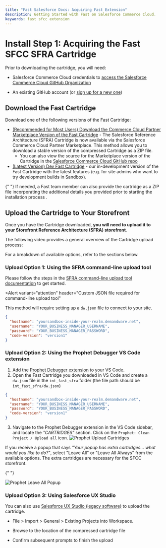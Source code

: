 ```yaml
---
title: "Fast Salesforce Docs: Acquiring Fast Extension"
description: Getting Started with Fast on Salesforce Commerce Cloud.
keywords: fast sfcc extension
---
```



# Install Step 1: Acquiring the Fast SFCC SFRA Cartridge

<Alert variant="attention" header="Required Accounts">

Prior to downloading the cartridge, you will need:

- Salesforce Commerce Cloud credentials to [access the Salesforce Commerce Cloud GitHub Organization](https://github.com/orgs/SalesforceCommerceCloud/sso/sign_up)

- An existing GitHub account (or [sign up for a new one](https://github.com/join))

</Alert>

## Download the Fast Cartridge

Download one of the following versions of the Fast Cartridge:

- [(Recommended for Most Users) Download the Commerce Cloud Partner Marketplace Version of the Fast Cartridge](https://www.salesforce.com/products/commerce-cloud/partner-marketplace/partners/fast-checkout) - The Salesforce Reference Architecture (SFRA) Cartridge is now available via the Salesforce Commerce Cloud Partner Marketplace. This method allows you to download a stable version of the compressed Cartridge as a ZIP file.
  - You can also view the source for the Marketplace version of the Cartridge in the [Salesforce Commerce Cloud GitHub repo](https://github.com/SalesforceCommerceCloud/link_fastcheckout)
- [(Latest Version) Dev Fast Cartridge](https://github.com/fast-af/sfcc-integration/) - our in-development version of the Fast Cartridge with the latest features (e.g. for site admins who want to try development builds in Sandbox).

<Alert variant="attention" header="Custom Cartridge ZIP File">
  {" "}
  If needed, a Fast team member can also provide the cartridge as a ZIP file incorporating
  the <Link to="../pre-install/requirements.md">
    additional details you provided prior to starting the installation process
  </Link>.
</Alert>

## Upload the Cartridge to Your Storefront

Once you have the Cartridge downloaded, **you will need to upload it to your Storefront Reference Architecture (SFRA) storefront**.

The following video provides a general overview of the Cartridge upload process:

<YouTubeVideoEmbed
  embedId="MVnZudopLMI"
  start="35"
  end="178"
  videoTitle="Upload Fast Cartridge"
/>

For a breakdown of available options, refer to the sections below.

### Upload Option 1: Using the SFRA command-line upload tool

Please follow the steps in the [SFRA command-line upload tool documentation](https://documentation.b2c.commercecloud.salesforce.com/DOC1/topic/com.demandware.dochelp/content/b2c_commerce/topics/sfra/b2c_adding_custom_cartridges.html) to get started.

<Alert
  variant="attention"
  header="Custom JSON file required for command-line upload tool"
>
  This method will require setting up a <code>dw.json</code> file to connect to
  your site.
</Alert>

```json dw.json for SFRA command-line upload tool
{
  "hostname": "yoursandbox-inside-your-realm.demandware.net",
  "username": "YOUR_BUSINESS_MANAGER_USERNAME",
  "password": "YOUR_BUSINESS_MANAGER_PASSWORD",
  "code-version": "version1"
}
```

### Upload Option 2: Using the Prophet Debugger VS Code extension

1. Add the [Prophet Debugger extension](https://marketplace.visualstudio.com/items?itemName=SqrTT.prophet) to your VS Code.
2. Open the Fast Cartridge you downloaded in VS Code and create a `dw.json` file in the `int_fast_sfra` folder (the file path should be `int_fast_sfra/dw.json`)

```json dw.json for Prophet Debugger extension
{
  "hostname": "yoursandbox-inside-your-realm.demandware.net",
  "username": "YOUR_BUSINESS_MANAGER_USERNAME",
  "password": "YOUR_BUSINESS_MANAGER_PASSWORD",
  "code-version": "version1"
}
```

3. Navigate to the Prophet Debugger extension in the VS Code sidebar, and locate the _"CARTRIDGES"_ section. Click on the `Prophet: Clean Project / Upload all` icon.
   ![Prophet Upload Cartridges](./images/prophet_upload.png)

<Alert variant="attention" header="Retain extra cartridges">
If you receive a popup that says <em>"Your popup has extra cartridges... what would you like to do?"</em>, select "Leave All" or "Leave All Always" from the available options. The extra cartridges are necessary for the SFCC storefront.

{" "}

<img src="./images/prophet_leave_all.png" alt="Prophet Leave All Popup" />

</Alert>

### Upload Option 3: Using Salesforce UX Studio

You can also use [Salesforce UX Studio (legacy software)](https://documentation.b2c.commercecloud.salesforce.com/DOC1/topic/com.demandware.dochelp/LegacyDevDoc/UploadCartridges.html) to upload the cartridge.

- File > Import > General > Existing Projects into Workspace.

- Browse to the location of the compressed cartridge file

- Confirm subsequent prompts to finish the upload
